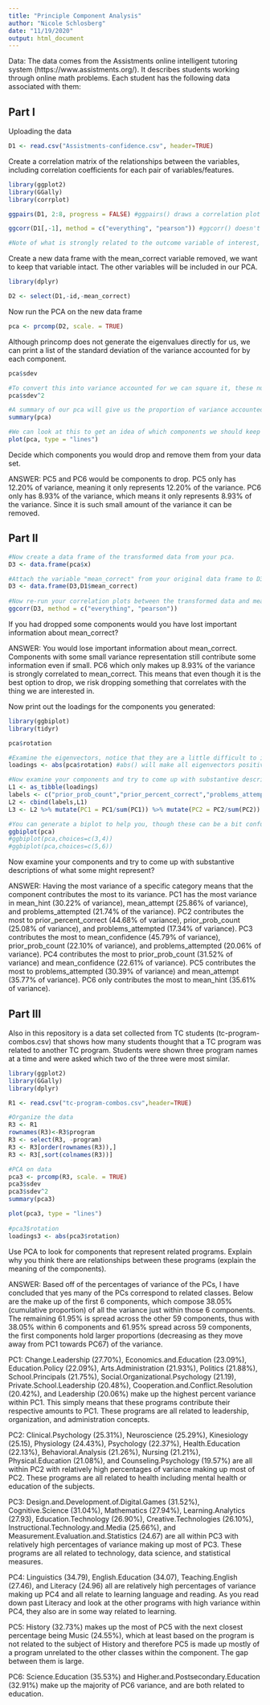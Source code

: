 ```yaml
---
title: "Principle Component Analysis"
author: "Nicole Schlosberg"
date: "11/19/2020"
output: html_document
---
```


Data:  The data comes from the Assistments online intelligent tutoring system (https://www.assistments.org/). It describes students working through online math problems. Each student has the following data associated with them:


## Part I
Uploading the data
```r
D1 <- read.csv("Assistments-confidence.csv", header=TRUE)
```

Create a correlation matrix of the relationships between the variables, including correlation coefficients for each pair of variables/features.

```r
library(ggplot2)
library(GGally)
library(corrplot)

ggpairs(D1, 2:8, progress = FALSE) #ggpairs() draws a correlation plot between all the columns you identify by number (second option, you don't need the first column as it is the student ID) and progress = FALSE stops a progress bar appearing as it renders your plot

ggcorr(D1[,-1], method = c("everything", "pearson")) #ggcorr() doesn't have an explicit option to choose variables so we need to use matrix notation to drop the id variable. We then need to choose a "method" which determines how to treat missing values (here we choose to keep everything, and then which kind of correlation calculation to use, here we are using Pearson correlation, the other options are "kendall" or "spearman")

#Note of what is strongly related to the outcome variable of interest, mean_correct. 
```

Create a new data frame with the mean_correct variable removed, we want to keep that variable intact. The other variables will be included in our PCA.

```r
library(dplyr)

D2 <- select(D1,-id,-mean_correct)
```

Now run the PCA on the new data frame

```r
pca <- prcomp(D2, scale. = TRUE)
```

Although princomp does not generate the eigenvalues directly for us, we can print a list of the standard deviation of the variance accounted for by each component.

```r
pca$sdev

#To convert this into variance accounted for we can square it, these numbers are proportional to the eigenvalue
pca$sdev^2

#A summary of our pca will give us the proportion of variance accounted for by each component
summary(pca)

#We can look at this to get an idea of which components we should keep and which we should drop
plot(pca, type = "lines")
```

Decide which components you would drop and remove them from your data set.

ANSWER: PC5 and PC6 would be components to drop. PC5 only has 12.20% of variance, meaning it only represents 12.20% of the variance. PC6 only has 8.93% of the variance, which means it only represents 8.93% of the variance. Since it is such small amount of the variance it can be removed.


## Part II

```r
#Now create a data frame of the transformed data from your pca.
D3 <- data.frame(pca$x)

#Attach the variable "mean_correct" from your original data frame to D3.
D3 <- data.frame(D3,D1$mean_correct)
 
#Now re-run your correlation plots between the transformed data and mean_correct. If you had dropped some components would you have lost important information about mean_correct?
ggcorr(D3, method = c("everything", "pearson")) 
```

If you had dropped some components would you have lost important information about mean_correct?

ANSWER: You would lose important information about mean_correct. Components with some small variance representation still contribute some information even if small. PC6 which only makes up 8.93% of the variance is strongly correlated to mean_correct. This means that even though it is the best option to drop, we risk dropping something that correlates with the thing we are interested in.

Now print out the loadings for the components you generated:

```r
library(ggbiplot)
library(tidyr)

pca$rotation

#Examine the eigenvectors, notice that they are a little difficult to interpret. It is much easier to make sense of them if we make them proportional within each component
loadings <- abs(pca$rotation) #abs() will make all eigenvectors positive

#Now examine your components and try to come up with substantive descriptions of what some might represent?
L1 <- as_tibble(loadings)
labels <- c("prior_prob_count","prior_percent_correct","problems_attempted","mean_hint","mean_attempt","mean_confidence") 
L2 <- cbind(labels,L1)
L3 <- L2 %>% mutate(PC1 = PC1/sum(PC1)) %>% mutate(PC2 = PC2/sum(PC2)) %>% mutate(PC3 = PC3/sum(PC3)) %>% mutate(PC4 = PC4/sum(PC4)) %>% mutate(PC5 = PC5/sum(PC5)) %>%  mutate(PC6 = PC6/sum(PC6)) %>% print

#You can generate a biplot to help you, though these can be a bit confusing. They plot the transformed data by the first two components. Therefore, the axes represent the direction of maximum variance accounted for. Then mapped onto this point cloud are the original directions of the variables, depicted as red arrows. It is supposed to provide a visualization of which variables "go together". Variables that possibly represent the same underlying construct point in the same direction.  
ggbiplot(pca)
#ggbiplot(pca,choices=c(3,4))
#ggbiplot(pca,choices=c(5,6))
```

Now examine your components and try to come up with substantive descriptions of what some might represent?

ANSWER: Having the most variance of a specific category means that the component contributes the most to its variance. PC1 has the most variance in mean_hint (30.22% of variance), mean_attempt (25.86% of variance), and problems_attempted (21.74% of the variance). PC2 contributes the most to prior_percent_correct (44.68% of variance), prior_prob_count (25.08% of variance), and problems_attempted (17.34% of variance). PC3 contributes the most to mean_confidence (45.79% of variance), prior_prob_count (22.10% of variance), and problems_attempted (20.06% of variance). PC4 contributes the most to prior_prob_count (31.52% of variance) and mean_confidence (22.61% of variance). PC5 contributes the most to problems_attempted (30.39% of variance) and mean_attempt (35.77% of variance). PC6 only contributes the most to mean_hint (35.61% of variance). 


## Part III  

Also in this repository is a data set collected from TC students (tc-program-combos.csv) that shows how many students thought that a TC program was related to another TC program. Students were shown three program names at a time and were asked which two of the three were most similar. 

```r
library(ggplot2)
library(GGally)
library(dplyr)

R1 <- read.csv("tc-program-combos.csv",header=TRUE)

#Organize the data
R3 <- R1
rownames(R3)<-R3$program
R3 <- select(R3, -program)
R3 <- R3[order(rownames(R3)),]
R3 <- R3[,sort(colnames(R3))]

#PCA on data
pca3 <- prcomp(R3, scale. = TRUE)
pca3$sdev
pca3$sdev^2
summary(pca3)

plot(pca3, type = "lines")
 
#pca3$rotation
loadings3 <- abs(pca3$rotation) 
```

Use PCA to look for components that represent related programs. Explain why you think there are relationships between these programs (explain the meaning of the components).

ANSWER: Based off of the percentages of variance of the PCs, I have concluded that yes many of the PCs correspond to related classes. Below are the make up of the first 6 components, which compose 38.05% (cumulative proportion) of all the variance just within those 6 components. The remaining 61.95% is spread across the other 59 components, thus with 38.05% within 6 components and 61.95% spread across 59 components, the first components hold larger proportions (decreasing as they move away from PC1 towards PC67) of the variance. 

PC1: Change.Leadership (27.70%), Economics.and.Education (23.09%), Education.Policy (22.09%), Arts.Administration (21.93%), Politics (21.88%), School.Principals (21.75%), Social.Organizational.Psychology (21.19), Private.School.Leadership (20.48%), Cooperation.and.Conflict.Resolution (20.42%), and Leadership (20.06%) make up the highest percent variance within PC1. This simply means that these programs contribute their respective amounts to PC1. These programs are all related to leadership, organization, and administration concepts.

PC2: Clinical.Psychology (25.31%), Neuroscience (25.29%), Kinesiology (25.15), Physiology (24.43%), Psychology (22.37%), Health.Education (22.13%), Behavioral.Analysis (21.26%), Nursing (21.21%), Physical.Education (21.08%), and Counseling.Psychology (19.57%) are all within PC2 with relatively high percentages of variance making up most of PC2. These programs are all related to health including mental health or education of the subjects.

PC3: Design.and.Development.of.Digital.Games (31.52%), Cognitive.Science (31.04%), Mathematics (27.94%), Learning.Analytics (27.93), Education.Technology (26.90%), Creative.Technologies (26.10%), Instructional.Technology.and.Media (25.66%), and  Measurement.Evaluation.and.Statistics (24.67) are all within PC3 with relatively high percentages of variance making up most of PC3. These programs are all related to technology, data science, and statistical measures.

PC4: Linguistics (34.79), English.Education (34.07), Teaching.English (27.46), and Literacy (24.96) all are relatively high percentages of variance making up PC4 and all relate to learning language and reading. As you read down past Literacy and look at the other programs with high variance within PC4, they also are in some way related to learning.

PC5: History (32.73%) makes up the most of PC5 with the next closest percentage being Music (24.55%), which at least based on the program is not related to the subject of History and therefore PC5 is made up mostly of a program unrelated to the other classes within the component. The gap between them is large.

PC6: Science.Education (35.53%) and Higher.and.Postsecondary.Education (32.91%) make up the majority of PC6 variance, and are both related to education.